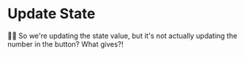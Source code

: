 # Update State

👨‍💼 So we're updating the state value, but it's not actually updating the number
in the button? What gives?!
